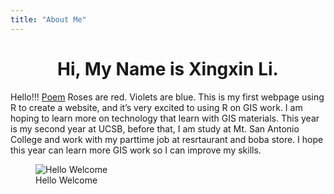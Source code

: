 ```yaml
---
title: "About Me"
---
```

  
<center>
# Hi, My Name is Xingxin Li.
</center>
  
Hello!!! [Poem](https://en.wikipedia.org/wiki/Roses_Are_Red) Roses are red. Violets are blue. This is my first webpage using R to create a website, and it's very excited to using R on GIS work. I am hoping to learn more on technology that learn with GIS materials. This year is my second year at UCSB, before that, I am study at Mt. San Antonio College and work with my parttime job at resrtaurant and boba store. I hope this year can learn more GIS work so I can improve my skills.

![Hello Welcome](img/Guilin.jpg) 


